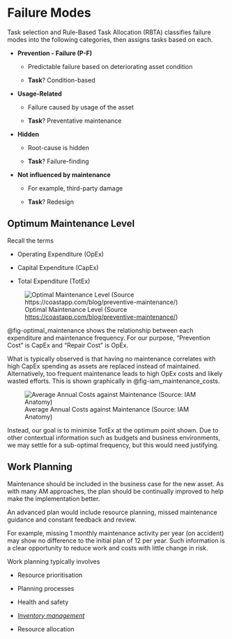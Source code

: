 # Failure Modes

Task selection and Rule-Based Task Allocation (RBTA) classifies failure modes
  into the following categories, then assigns tasks based on each.
  
* **Prevention - Failure (P-F)**

  * Predictable failure based on deteriorating asset condition
  
  * **Task**? Condition-based

* **Usage-Related**

  * Failure caused by usage of the asset
  
  * **Task**? Preventative maintenance

* **Hidden**

  * Root-cause is hidden
  
  * **Task**? Failure-finding

* **Not influenced by maintenance**

  * For example, third-party damage

  * **Task**? Redesign

## Optimum Maintenance Level

Recall the terms

* Operating Expenditure (OpEx)

* Capital Expenditure (CapEx)

* Total Expenditure (TotEx)

![Optimal Maintenance Level (Source <https://coastapp.com/blog/preventive-maintenance/>)](../../images/optimal_maintenance.avif){#fig-optimal_maintenance}

@fig-optimal_maintenance shows the relationship between each expenditure and
  maintenance frequency.
For our purpose, "Prevention Cost" is CapEx and "Repair Cost" is OpEx.

What is typically observed is that having no maintenance correlates with
  high CapEx spending as assets are replaced instead of maintained.
Alternatively, too frequent maintenance leads to high OpEx costs and likely
  wasted efforts.
This is shown graphically in @fig-iam_maintenance_costs.

![Average Annual Costs against Maintenance (Source: IAM Anatomy)](../../images/iam_maintenance_costs.png){#fig-iam_maintenance_costs}
  
Instead, our goal is to minimise TotEx at the optimum point shown.
Due to other contextual information such as budgets and business environments,
  we may settle for a sub-optimal frequency, but this would need justifying.

## Work Planning

Maintenance should be included in the business case for the new asset.
As with many AM approaches, the plan should be continually improved to
  help make the implementation better.

An advanced plan would include resource planning, missed maintenance guidance
  and constant feedback and review.
  
For example, missing 1 monthly maintenance activity per year (on accident) may
  show no difference to the initial plan of 12 per year.
Such information is a clear opportunity to reduce work and costs with little
  change in risk.

Work planning typically involves

* Resource prioritisation

* Planning processes

* Health and safety

* [*Inventory management*](inventory.html)

* Resource allocation
